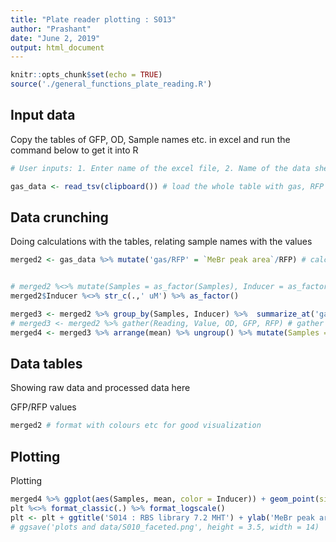 ```yaml
---
title: "Plate reader plotting : S013"
author: "Prashant"
date: "June 2, 2019"
output: html_document
---
```


```r
knitr::opts_chunk$set(echo = TRUE)
source('./general_functions_plate_reading.R')
```

## Input data


Copy the tables of GFP, OD, Sample names etc. in excel and run the command below to get it into R

```r
# User inputs: 1. Enter name of the excel file, 2. Name of the data sheet(S) 3. number of rows and columns in plate reader data 4. Title for plots #comment (file name starts in the previous directory of this Rproject)

gas_data <- read_tsv(clipboard()) # load the whole table with gas, RFP and OD
```

## Data crunching

Doing calculations with the tables, relating sample names with the values

```r

merged2 <- gas_data %>% mutate('gas/RFP' = `MeBr peak area`/RFP) # calculate ratio gas/rfp


# merged2 %<>% mutate(Samples = as_factor(Samples), Inducer = as_factor(Inducer)) # freeze order of samples as in the plate - columnwise - for easy plotting
merged2$Inducer %<>% str_c(.,' uM') %>% as_factor()

merged3 <- merged2 %>% group_by(Samples, Inducer) %>%  summarize_at('gas/RFP', funs(mean, sd)) # calculate mean and SD of the GFP/RFP for each Sample and inducer value
# merged3 <- merged2 %>% gather(Reading, Value, OD, GFP, RFP) # gather all the reading into 1 column - to plot multiple
merged4 <- merged3 %>% arrange(mean) %>% ungroup() %>% mutate(Samples = fct_inorder(Samples)) # freeze samples in ascending order of uninduced  
```

## Data tables

Showing raw data and processed data here 

GFP/RFP values
``` r
merged2 # format with colours etc for good visualization
```


## Plotting

Plotting

```r
merged4 %>% ggplot(aes(Samples, mean, color = Inducer)) + geom_point(size = 3) + geom_errorbar(aes(ymin = mean - sd, ymax = mean + sd), width = 0.25) -> plt
plt %<>% format_classic(.) %>% format_logscale()
plt <- plt + ggtitle('S014 : RBS library 7.2 MHT') + ylab('MeBr peak area/RFP (au)')
# ggsave('plots and data/S010_faceted.png', height = 3.5, width = 14)
```

